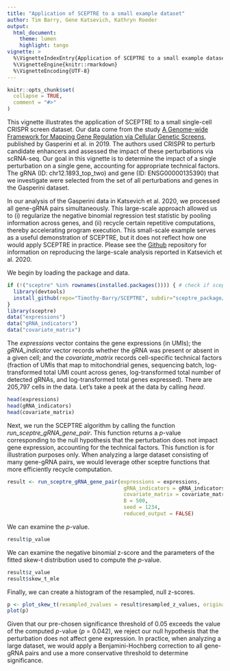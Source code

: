 ```yaml
---
title: "Application of SCEPTRE to a small example dataset"
author: Tim Barry, Gene Katsevich, Kathryn Roeder
output:
  html_document:
    theme: lumen
    highlight: tango
vignette: >
  %\VignetteIndexEntry{Application of SCEPTRE to a small example dataset}
  %\VignetteEngine{knitr::rmarkdown}
  %\VignetteEncoding{UTF-8}
---
```


```r
knitr::opts_chunk$set(
  collapse = TRUE,
  comment = "#>"
)
```

This vignette illustrates the application of SCEPTRE to a small single-cell CRISPR screen dataset. Our data come from the study [A Genome-wide Framework for Mapping Gene Regulation via Cellular Genetic Screens](https://www.cell.com/cell/fulltext/S0092-8674(18)31554-X?_returnURL=https%3A%2F%2Flinkinghub.elsevier.com%2Fretrieve%2Fpii%2FS009286741831554X%3Fshowall%3Dtrue), published by Gasperini et al. in 2019. The authors used CRISPR to perturb candidate enhancers and assessed the impact of these perturbations via scRNA-seq. Our goal in this vignette is to determine the impact of a single perturbation on a single gene, accounting for appropriate technical factors. The gRNA (ID: chr12.1893_top_two) and gene (ID: ENSG00000135390) that we investigate were selected from the set of all perturbations and genes in the Gasperini dataset.

In our analysis of the Gasperini data in Katsevich et al. 2020, we processed all gene-gRNA pairs simultaneously. This large-scale approach allowed us to (i) regularize the negative binomial regression test statistic by pooling information across genes, and (ii) recycle certain repetitive computations, thereby accelerating program execution. This small-scale example serves as a useful demonstration of SCEPTRE, but it does not reflect how one would apply SCEPTRE in practice. Please see the [Github](https://github.com/Timothy-Barry/SCEPTRE) repository for information on reproducing the large-scale analysis reported in Katsevich et al. 2020.

We begin by loading the package and data.

```r
if (!("sceptre" %in% rownames(installed.packages()))) { # check if sceptre is installed
  library(devtools)
  install_github(repo="Timothy-Barry/SCEPTRE", subdir="sceptre_package/sceptre")
}
library(sceptre)
data("expressions")
data("gRNA_indicators")
data("covariate_matrix")
```

The *expressions* vector contains the gene expressions (in UMIs); the *gRNA_indicator* vector records whether the gRNA was present or absent in a given cell; and the *covariate_matrix* records cell-specific technical factors (fraction of UMIs that map to mitochondrial genes, sequencing batch, log-transformed total UMI count across genes, log-transformed total number of detected gRNAs, and log-transformed total genes expressed). There are 205,797 cells in the data. Let's take a peek at the data by calling *head*.

```r
head(expressions)
head(gRNA_indicators)
head(covariate_matrix)
```

Next, we run the SCEPTRE algorithm by calling the function *run_sceptre_gRNA_gene_pair*. This function returns a *p*-value corresponding to the null hypothesis that the perturbation does not impact gene expression, accounting for the technical factors. This function is for illustration purposes only. When analyzing a large dataset consisting of many gene-gRNA pairs, we would leverage other sceptre functions that more efficiently recycle computation.

```r
result <- run_sceptre_gRNA_gene_pair(expressions = expressions, 
                                      gRNA_indicators = gRNA_indicators, 
                                      covariate_matrix = covariate_matrix,
                                      B = 500,
                                      seed = 1234,
                                      reduced_output = FALSE)
```
We can examine the *p*-value.

```r
result$p_value
```

We can examine the negative binomial z-score and the parameters of the fitted skew-t distribution used to compute the *p*-value.

```r
result$z_value
result$skew_t_mle
```

Finally, we can create a histogram of the resampled, null z-scores.

```r
p <- plot_skew_t(resampled_zvalues = result$resampled_z_values, original_zvalue = result$z_value, dp = result$skew_t_mle, interval = c(-4,4))
plot(p)
```

Given that our pre-chosen significance threshold of 0.05 exceeds the value of the computed *p*-value (*p* = 0.042), we reject our null hypothesis that the perturbation does not affect gene expression. In practice, when analyzing a large dataset, we would apply a Benjamini-Hochberg correction to all gene-gRNA pairs and use a more conservative threshold to determine significance.
